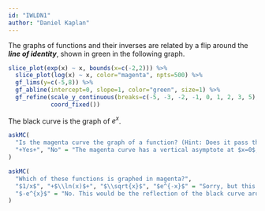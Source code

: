 ```yaml
---
id: "IWLDN1"
author: "Daniel Kaplan"
---
```


The graphs of functions and their inverses are related by a flip around the ***line of identity***, shown in green in the following graph.

```r
slice_plot(exp(x) ~ x, bounds(x=c(-2,2))) %>%
  slice_plot(log(x) ~ x, color="magenta", npts=500) %>%
  gf_lims(y=c(-5,8)) %>%
  gf_abline(intercept=0, slope=1, color="green", size=1) %>%
  gf_refine(scale_y_continuous(breaks=c(-5, -3, -2, -1, 0, 1, 2, 3, 5), limits=c(-5, 5)),
            coord_fixed())
```


The black curve is the graph of $e^x$.

```r
askMC(
  "Is the magenta curve the graph of a function? (Hint: Does it pass the vertical line test?)",
  "+Yes+", "No" = "The magenta curve has a vertical asymptote at $x=0$, but since it never reaches that asymptote, it passes the vertical line test.", random_answer_order = FALSE
)
```

```r
askMC(
  "Which of these functions is graphed in magenta?",
  "$1/x$", "+$\\ln(x)$+", "$\\sqrt{x}$", "$e^{-x}$" = "Sorry, but this would be the reflection of the black curve around the vertical line at $x=0$",
  "$-e^{x}$" = "No. This would be the reflection of the black curve around the horizontal line at output $f(x)=0$"
)
```  
